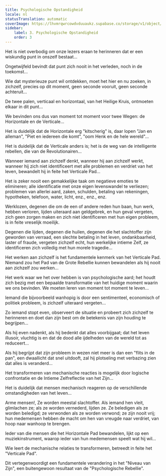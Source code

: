 ```yaml
---
title: Psychologische Opstandigheid
locale: nl
statusTranslation: automatic
coverImage: https://lhvmrqwrcowdvduuaukz.supabase.co/storage/v1/object/public/strapi-uploads/small_cover-tratado-de-psicologia-revolucionaria.webp-5e15e1cec4e0ebebcde5d7fc7565d8fd.webp
sidebar:
    label: 3. Psychologische Opstandigheid
    order: 3
---
```

Het is niet overbodig om onze lezers eraan te herinneren dat er een wiskundig punt in onszelf bestaat...

Ongetwijfeld bevindt dat punt zich nooit in het verleden, noch in de toekomst...

Wie dat mysterieuze punt wil ontdekken, moet het hier en nu zoeken, in zichzelf, precies op dit moment, geen seconde vooruit, geen seconde achteruit...

De twee palen, verticaal en horizontaal, van het Heilige Kruis, ontmoeten elkaar in dit punt...

We bevinden ons dus van moment tot moment voor twee Wegen: de Horizontale en de Verticale...

Het is duidelijk dat de Horizontale erg "kitscherig" is, daar lopen "Jan en alleman", "Piet en iedereen die komt", "oom Henk en de hele wereld"...

Het is duidelijk dat de Verticale anders is; het is de weg van de intelligente rebellen, die van de Revolutionairen...

Wanneer iemand aan zichzelf denkt, wanneer hij aan zichzelf werkt, wanneer hij zich niet identificeert met alle problemen en verdriet van het leven, bewandelt hij in feite het Verticale Pad...

Het is zeker nooit een gemakkelijke taak om negatieve emoties te elimineren; alle identificatie met onze eigen levenswandel te verliezen; problemen van allerlei aard, zaken, schulden, betaling van rekeningen, hypotheken, telefoon, water, licht, enz., enz., enz.

Werklozen, degenen die om de een of andere reden hun baan, hun werk, hebben verloren, lijden uiteraard aan geldgebrek, en hun geval vergeten, zich geen zorgen maken en zich niet identificeren met hun eigen probleem, is in feite vreselijk moeilijk.

Degenen die lijden, degenen die huilen, degenen die het slachtoffer zijn geworden van verraad, een slechte betaling in het leven, ondankbaarheid, laster of fraude, vergeten zichzelf echt, hun werkelijke intieme Zelf, ze identificeren zich volledig met hun morele tragedie...

Het werken aan zichzelf is het fundamentele kenmerk van het Verticale Pad. Niemand zou het Pad van de Grote Rebellie kunnen bewandelen als hij nooit aan zichzelf zou werken...

Het werk waar we het over hebben is van psychologische aard; het houdt zich bezig met een bepaalde transformatie van het huidige moment waarin we ons bevinden. We moeten leren van moment tot moment te leven...

Iemand die bijvoorbeeld wanhopig is door een sentimenteel, economisch of politiek probleem, is zichzelf uiteraard vergeten...

Zo iemand stopt even, observeert de situatie en probeert zich zichzelf te herinneren en doet dan zijn best om de betekenis van zijn houding te begrijpen...

Als hij even nadenkt, als hij bedenkt dat alles voorbijgaat; dat het leven illusoir, vluchtig is en dat de dood alle ijdelheden van de wereld tot as reduceert...

Als hij begrijpt dat zijn probleem in wezen niet meer is dan een "flits in de pan", een dwaallicht dat snel uitdooft, zal hij plotseling met verbazing zien dat alles is veranderd...

Het transformeren van mechanische reacties is mogelijk door logische confrontatie en de Intieme Zelfreflectie van het Zijn...

Het is duidelijk dat mensen mechanisch reageren op de verschillende omstandigheden van het leven...

Arme mensen!, Ze worden meestal slachtoffer. Als iemand hen vleit, glimlachen ze; als ze worden vernederd, lijden ze. Ze beledigen als ze worden beledigd; ze verwonden als ze worden verwond; ze zijn nooit vrij; hun medemensen hebben de macht om hen van vreugde naar verdriet, van hoop naar wanhoop te brengen.

Ieder van die mensen die het Horizontale Pad bewandelen, lijkt op een muziekinstrument, waarop ieder van hun medemensen speelt wat hij wil...

Wie leert de mechanische relaties te transformeren, betreedt in feite het "Verticale Pad".

Dit vertegenwoordigt een fundamentele verandering in het "Niveau van Zijn", een buitengewoon resultaat van de "Psychologische Rebellie".

